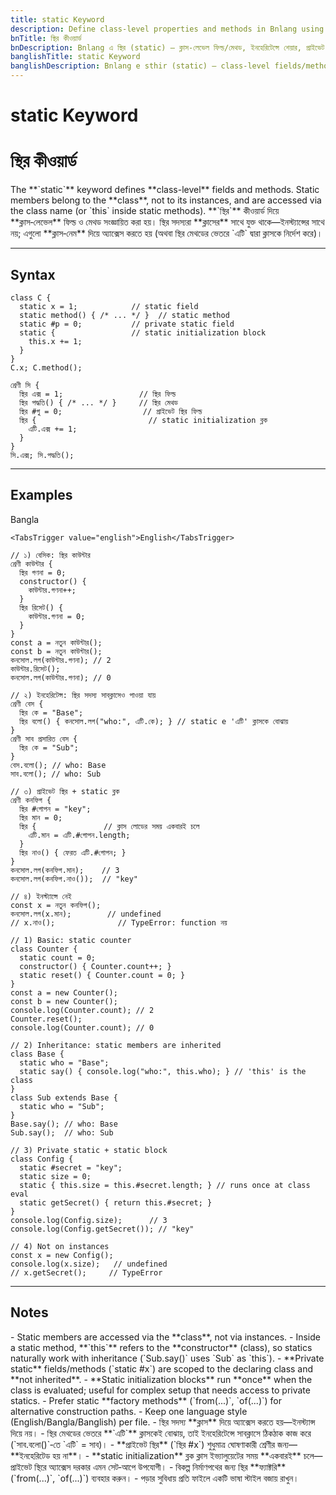 ```yaml
---
title: static Keyword
description: Define class-level properties and methods in Bnlang using `static` — fields, methods, inheritance, private statics, and static initialization blocks.
bnTitle: স্থির কীওয়ার্ড
bnDescription: Bnlang এ স্থির (static) — ক্লাস‑লেভেল ফিল্ড/মেথড, ইনহেরিটেন্সে শেয়ার, প্রাইভেট স্থির, এবং static initialization ব্লক।
banglishTitle: static Keyword
banglishDescription: Bnlang e sthir (static) — class-level fields/methods, inheritance, private statics, static init blocks.
---
```


# <I18nEnglish>static Keyword</I18nEnglish>
# <I18nBangla>স্থির কীওয়ার্ড</I18nBangla>


<I18nEnglish>
The **`static`** keyword defines **class-level** fields and methods.  
Static members belong to the **class**, not to its instances, and are accessed via the class name (or `this` inside static methods).
</I18nEnglish>

<I18nBangla>
**`স্থির`** কীওয়ার্ড দিয়ে **ক্লাস‑লেভেল** ফিল্ড ও মেথড সংজ্ঞায়িত করা হয়।  
স্থির সদস্যরা **ক্লাসের** সাথে যুক্ত থাকে—ইনস্ট্যান্সের সাথে নয়; এগুলো **ক্লাস‑নেম** দিয়ে অ্যাক্সেস করতে হয় (অথবা স্থির মেথডের ভেতরে `এটি` দ্বারা ক্লাসকে নির্দেশ করে)।
</I18nBangla>



---

## Syntax

<I18nEnglish>

```bnl
class C {
  static x = 1;            // static field
  static method() { /* ... */ }  // static method
  static #p = 0;           // private static field
  static {                 // static initialization block
    this.x += 1;
  }
}
C.x; C.method();
```
</I18nEnglish>

<I18nBangla>

```bnl
শ্রেণী সি {
  স্থির এক্স = 1;                 // স্থির ফিল্ড
  স্থির পদ্ধতি() { /* ... */ }     // স্থির মেথড
  স্থির #গু = 0;                  // প্রাইভেট স্থির ফিল্ড
  স্থির {                         // static initialization ব্লক
    এটি.এক্স += 1;
  }
}
সি.এক্স; সি.পদ্ধতি();
```
</I18nBangla>



---

## Examples

<Tabs defaultValue="bangla" className="w-full">
  <TabsList>
    <TabsTrigger value="bangla">Bangla</TabsTrigger>
    
    <TabsTrigger value="english">English</TabsTrigger>
  </TabsList>

  <TabsContent value="bangla">

```bnl
// ১) বেসিক: স্থির কাউন্টার
শ্রেণী কাউন্টার {
  স্থির গণনা = 0;
  constructor() {
    কাউন্টার.গণনা++;
  }
  স্থির রিসেট() {
    কাউন্টার.গণনা = 0;
  }
}
const a = নতুন কাউন্টার();
const b = নতুন কাউন্টার();
কনসোল.লগ(কাউন্টার.গণনা); // 2
কাউন্টার.রিসেট();
কনসোল.লগ(কাউন্টার.গণনা); // 0

// ২) ইনহেরিটেন্স: স্থির সদস্য সাবক্লাসেও পাওয়া যায়
শ্রেণী বেস {
  স্থির কে = "Base";
  স্থির বলো() { কনসোল.লগ("who:", এটি.কে); } // static e 'এটি' ক্লাসকে বোঝায়
}
শ্রেণী সাব প্রসারিত বেস {
  স্থির কে = "Sub";
}
বেস.বলো(); // who: Base
সাব.বলো(); // who: Sub

// ৩) প্রাইভেট স্থির + static ব্লক
শ্রেণী কনফিগ {
  স্থির #গোপন = "key";
  স্থির মান = 0;
  স্থির {               // ক্লাস লোডের সময় একবারই চলে
    এটি.মান = এটি.#গোপন.length;
  }
  স্থির নাও() { ফেরত এটি.#গোপন; }
}
কনসোল.লগ(কনফিগ.মান);    // 3
কনসোল.লগ(কনফিগ.নাও());  // "key"

// ৪) ইনস্ট্যান্সে নেই
const x = নতুন কনফিগ();
কনসোল.লগ(x.মান);        // undefined
// x.নাও();              // TypeError: function নয়
```
  </TabsContent>

  

  <TabsContent value="english">

```bnl
// 1) Basic: static counter
class Counter {
  static count = 0;
  constructor() { Counter.count++; }
  static reset() { Counter.count = 0; }
}
const a = new Counter();
const b = new Counter();
console.log(Counter.count); // 2
Counter.reset();
console.log(Counter.count); // 0

// 2) Inheritance: static members are inherited
class Base {
  static who = "Base";
  static say() { console.log("who:", this.who); } // 'this' is the class
}
class Sub extends Base {
  static who = "Sub";
}
Base.say(); // who: Base
Sub.say();  // who: Sub

// 3) Private static + static block
class Config {
  static #secret = "key";
  static size = 0;
  static { this.size = this.#secret.length; } // runs once at class eval
  static getSecret() { return this.#secret; }
}
console.log(Config.size);      // 3
console.log(Config.getSecret()); // "key"

// 4) Not on instances
const x = new Config();
console.log(x.size);   // undefined
// x.getSecret();     // TypeError
```
  </TabsContent>
</Tabs>

---

## Notes

<I18nEnglish>
- Static members are accessed via the **class**, not via instances.  
- Inside a static method, **`this`** refers to the **constructor** (class), so statics naturally work with inheritance (`Sub.say()` uses `Sub` as `this`).  
- **Private static** fields/methods (`static #x`) are scoped to the declaring class and **not inherited**.  
- **Static initialization blocks** run **once** when the class is evaluated; useful for complex setup that needs access to private statics.  
- Prefer static **factory methods** (`from(...)`, `of(...)`) for alternative construction paths.  
- Keep one language style (English/Bangla/Banglish) per file.
</I18nEnglish>

<I18nBangla>
- স্থির সদস্য **ক্লাস** দিয়ে অ্যাক্সেস করতে হয়—ইনস্ট্যান্স দিয়ে নয়।  
- স্থির মেথডের ভেতরে **`এটি`** ক্লাসকেই বোঝায়, তাই ইনহেরিটেন্সে সাবক্লাসে ঠিকঠাক কাজ করে (`সাব.বলো()`‑তে `এটি` = সাব)।  
- **প্রাইভেট স্থির** (`স্থির #x`) শুধুমাত্র ঘোষণাকারী শ্রেণীর জন্য—**ইনহেরিটেড হয় না**।  
- **static initialization** ব্লক ক্লাস ইভ্যালুয়েটের সময় **একবারই** চলে—প্রাইভেট স্থিরে অ্যাক্সেস দরকার এমন সেট‑আপে উপযোগী।  
- বিকল্প নির্মাণপথের জন্য স্থির **ফ্যাক্টরি** (`from(...)`, `of(...)`) ব্যবহার করুন।  
- পড়ার সুবিধায় প্রতি ফাইলে একটি ভাষা স্টাইল বজায় রাখুন।
</I18nBangla>


